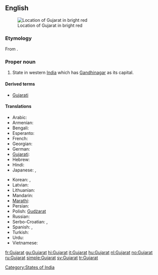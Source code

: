 ==English==
{{wikipedia}}
[[File:India-GUJARAT.svg|thumb|Location of Gujarat in bright red]]

===Etymology===
From {{etyl|gu}} {{term|ગુજરાત|lang=gu|sc=Gujr}}.

===Proper noun===
{{en-proper noun}}

# State in western [[India]] which has [[Gandhinagar]] as its capital.

====Derived terms====
* [[Gujarati]]

====Translations====
{{trans-top|state in India}}
* Arabic: {{t|ar|غوجارات|m|tr=ghujaraat|sc=Arab}}
* Armenian: {{t|hy|Գուջարաթ|tr=Guǰarat’|sc=Armn}}
* Bengali: {{t-|bn|গুজরাট|sc=Beng|xs=Bengali}}
* Esperanto: {{t|eo|Guĝarato|xs=Esperanto}}
* French: {{t|fr|Gujarat|m}}
* Georgian: {{t|ka|გუჯარათი|sc=Geor|xs=Georgian}}
* German: {{t|de|Gujarat|n}}
* [[Gujarati]]: {{t+|gu|ગુજરાત|tr=gujarāt|sc=Gujr|xs=Gujarati}}
* Hebrew: {{t|he|גוג'אראט|sc=Hebr}}
* Hindi: {{t+|hi|गुजरात|tr=gujarāt|xs=Hindi}}
* Japanese: {{t|ja|グジャラート州|tr=Gujarāto-shū|sc=Jpan}},  {{t|ja|グジャラート|tr=Gujarāto|sc=Jpan}}
{{trans-mid}}
* Korean: {{t|ko|구자라트 주|tr=gujaratteu ju|sc=Hang}},  {{t|ko|구자라트|tr=Gujaratteu|sc=Kore}}
* Latvian: {{t|lv|Gudžarāta|xs=Latvian}}
* Lithuanian: {{t|lt|Gudžaratas|m|xs=Lithuanian}}
* Mandarin: {{t|zh|古吉拉特邦|tr=Gǔjílātè-bāng|sc=Hani}}
* [[Marathi]]: {{t-|mr|गुजरात|tr=gujarāt|sc=Deva|xs=Marathi}}
* Persian: {{t|fa|گجرات|alt=گُجَرات|xs=Persian}}
* Polish: [[Gudżarat]] {{m}}
* Russian: {{t|ru|Гуджарат|m|tr=Gudžarát|sc=Cyrl}}
* Serbo-Croatian: {{t|sh|Гуџарат|m|sc=Cyrl}},  {{t|sh|Gujarat|m|sc=Cyrl}}
* Spanish: {{t|es|Guyarat}},  {{t-|es|Gujarat}}
* Turkish: {{t|tr|Gucerat}}
* Urdu: {{t|ur|گجرات|tr=gujarāt|xs=Urdu}}
* Vietnamese: {{t|vi|Gujarat}}
{{trans-bottom}}

[[Category:States of India]]

[[fr:Gujarat]]
[[gu:Gujarat]]
[[hi:Gujarat]]
[[it:Gujarat]]
[[hu:Gujarat]]
[[nl:Gujarat]]
[[no:Gujarat]]
[[ru:Gujarat]]
[[simple:Gujarat]]
[[sv:Gujarat]]
[[tr:Gujarat]]